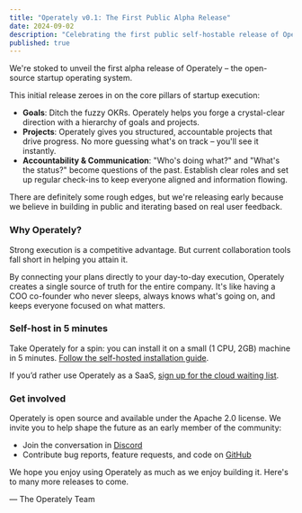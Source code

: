 ```yaml
---
title: "Operately v0.1: The First Public Alpha Release"
date: 2024-09-02
description: "Celebrating the first public self-hostable release of Operately!"
published: true
---
```



<YouTubeEmbed id="qi22n0ihhks" showControls={true} />

We're stoked to unveil the first alpha release of Operately – the open-source
startup operating system.

This initial release zeroes in on the core pillars of startup execution:

- **Goals**: Ditch the fuzzy OKRs. Operately helps you forge a crystal-clear
  direction with a hierarchy of goals and projects.
- **Projects**: Operately gives you structured, accountable projects that drive
  progress. No more guessing what's on track – you'll see it instantly.
- **Accountability & Communication**: "Who's doing what?" and "What's the
  status?" become questions of the past. Establish clear roles and set up regular
  check-ins to keep everyone aligned and information flowing.

There are definitely some rough edges, but we're releasing early because we
believe in building in public and iterating based on real user feedback.

### Why Operately?

Strong execution is a competitive advantage. But current collaboration tools
fall short in helping you attain it.

By connecting your plans directly to your day-to-day execution, Operately
creates a single source of truth for the entire company. It's like having a COO
co-founder who never sleeps, always knows what's going on, and keeps everyone
focused on what matters.

### Self-host in 5 minutes

Take Operately for a spin: you can install it on a small (1 CPU, 2GB) machine
in 5 minutes. [Follow the self-hosted installation guide][install].

If you’d rather use Operately as a SaaS,  [sign up for the cloud waiting list][waitlist].

### Get involved

Operately is open source and available under the Apache 2.0 license. We invite
you to help shape the future as an early member of the community:

- Join the conversation in [Discord][discord]
- Contribute bug reports, feature requests, and code on [GitHub][github]

We hope you enjoy using Operately as much as we enjoy building it. Here's to
many more releases to come.

&mdash; The Operately Team

[install]: https://operately.com/install
[waitlist]: https://docs.google.com/forms/d/e/1FAIpQLSebV6j1nIvyjvyLptZ95mHXoj42XrnBmd5znVnUzU_6ATAJgw/viewform
[discord]: https://discord.com/invite/2ngnragJYV
[github]: https://github.com/operately/operately
